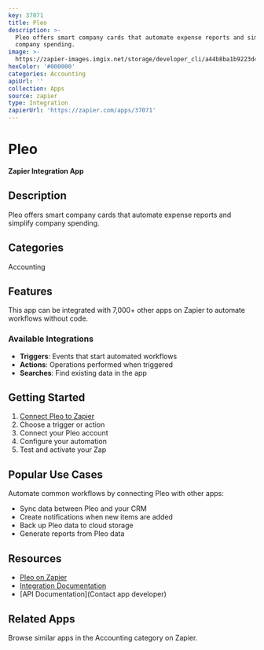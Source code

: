```yaml
---
key: 37071
title: Pleo
description: >-
  Pleo offers smart company cards that automate expense reports and simplify
  company spending.
image: >-
  https://zapier-images.imgix.net/storage/developer_cli/a44b8ba1b9223d4ca62ba13a602d7e8f.png?auto=format%2Ccompress&ixlib=python-3.0.0&q=50
hexColor: '#000000'
categories: Accounting
apiUrl: ''
collection: Apps
source: zapier
type: Integration
zapierUrl: 'https://zapier.com/apps/37071'
---
```

# Pleo

**Zapier Integration App**

## Description

Pleo offers smart company cards that automate expense reports and simplify company spending.

## Categories

Accounting

## Features

This app can be integrated with 7,000+ other apps on Zapier to automate workflows without code.

### Available Integrations

- **Triggers**: Events that start automated workflows
- **Actions**: Operations performed when triggered
- **Searches**: Find existing data in the app

## Getting Started

1. [Connect Pleo to Zapier](https://zapier.com/apps/37071)
2. Choose a trigger or action
3. Connect your Pleo account
4. Configure your automation
5. Test and activate your Zap

## Popular Use Cases

Automate common workflows by connecting Pleo with other apps:

- Sync data between Pleo and your CRM
- Create notifications when new items are added
- Back up Pleo data to cloud storage
- Generate reports from Pleo data

## Resources

- [Pleo on Zapier](https://zapier.com/apps/37071)
- [Integration Documentation](https://zapier.com/apps/37071/integrations)
- [API Documentation](Contact app developer)

## Related Apps

Browse similar apps in the Accounting category on Zapier.
